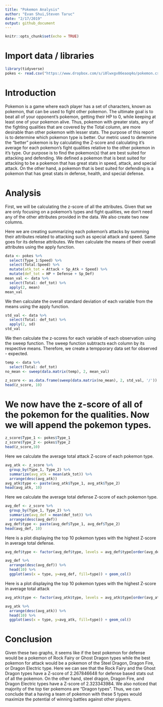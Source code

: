 ```yaml
---
title: "Pokemon Analysis"
author: "Evan Shui,Steven Taruc"
date: "2/17/2019"
output: github_document
---
```



```r
knitr::opts_chunk$set(echo = TRUE)
```

# Import data / libraries

```r
library(tidyverse)
pokes <- read.csv("https://www.dropbox.com/s/i0lwxgv86eaoq4o/pokemon.csv?dl=1")
```

# Introduction

Pokemon is a game where each player has a set of characters, known as pokemon, that can be used to fight other pokemon. The ultimate goal is to beat all of your opponent's pokemon, getting their HP to 0, while keeping at least one of your pokemon alive. Thus, pokemon with greater stats, any of the fighting qualities that are covered by the Total column, are more desirable than other pokemon with lesser stats. The purpose of this report is to determine which pokemon type is better. Our metric used to determine the "better" pokemon is by calculating the Z-score and calculating it's average for each pokemon's fight qualities relative to the other pokemon in it's type. Our purpose is to find the pokemon(s) that are best suited for attacking and defending. We defined a pokemon that is best suited for attacking to be a pokemon that has great stats in speed, attack, and special attack. On the other hand, a pokemon that is best suited for defending is a pokemon that has great stats in defense, health, and special defense.

# Analysis

First, we will be calculating the z-score of all the attributes. Given that we are only focusing on a pokemon's types and fight qualities, we don't need any of the other attributes provided in the data. We also create two new columns.


Here we are creating summarizing each pokemon's attacks by summing their attributes related to attacking such as special attack and speed. Same goes for its defense attributes. We then calculate the means of their overall attributes using the apply function.
```r
data <- pokes %>%
  select(Type_1:Speed) %>%
  select(Total:Speed) %>%
  mutate(atk_tot = Attack + Sp_Atk + Speed) %>%
  mutate(def_tot = HP + Defense + Sp_Def)
mean_val <- data %>%
  select(Total: def_tot) %>%
  apply(2, mean)
mean_val
```

We then calculate the overall standard deviation of each variable from the means using the apply function.
```r
std_val <- data %>%
  select(Total: def_tot) %>%
  apply(2, sd)
std_val
```

We then calculate the z-scores for each variable of each observation using the sweep function. The sweep function subtracts each column by its respective means. Therefore, we create a tempporary data set for observed - expected.
```r
temp <- data %>%
  select(Total: def_tot)
no_mean <- sweep(data.matrix(temp), 2, mean_val)
```

```r
z_score <- as.data.frame(sweep(data.matrix(no_mean), 2, std_val, '/'))
head(z_score, 10)
```

# We now have the z-score of all of the pokemon for the qualities. Now we will append the pokemon types.
```r
z_score$Type_1 <- pokes$Type_1
z_score$Type_2 <- pokes$Type_2
head(z_score,10)
```
Here we calculate the average total attack Z-score of each pokemon type.
```r
avg_atk <- z_score %>%
  group_by(Type_1, Type_2) %>%
  summarize(avg_atk = mean(atk_tot)) %>%
  arrange(desc(avg_atk))
avg_atk$type <- paste(avg_atk$Type_1, avg_atk$Type_2)
head(avg_atk, 10)
```
Here we calculate the average total defense Z-score of each pokemon type.
```r
avg_def <- z_score %>%
  group_by(Type_1, Type_2) %>%
  summarize(avg_def = mean(def_tot)) %>%
  arrange(desc(avg_def))
avg_def$type <- paste(avg_def$Type_1, avg_def$Type_2)
head(avg_def, 10)
```
Here is a plot displaying the top 10 pokemon types with the highest Z-score in average total defense.
```r

avg_def$type <- factor(avg_def$type, levels = avg_def$type[order(avg_def$avg_def)])

avg_def %>%
  arrange(desc(avg_def)) %>%
  head(10) %>%
  ggplot(aes(x = type, y=avg_def, fill=type)) + geom_col()
```
Here is a plot displaying the top 10 pokemon types with the highest Z-score in average total attack

```r
avg_atk$type <- factor(avg_atk$type, levels = avg_atk$type[order(avg_atk$avg_atk)])

avg_atk %>%
  arrange(desc(avg_atk)) %>%
  head(10) %>%
  ggplot(aes(x = type, y=avg_atk, fill=type)) + geom_col()
```

# Conclusion

Given these two graphs, it seems like if the best pokemon for defense would be a pokemon of Rock Fairy or Ghost Dragon types while the best pokemon for attack would be a pokemon of the Steel Dragon, Dragon Fire, or Dragon Electric type. Here we can see that the Rock Fairy and the Ghost Dragon types have a Z-score of 2.267846648 for defense based stats out of all the pokemon. On the other hand, steel dragon, Dragon Fire, and Dragon Electric types have a Z-score of 2.323343984. We also noticed that majority of the top tier pokemons are "Dragon types". Thus, we can conclude that a having a team of pokemon with these 5 types would maximize the potential of winning battles against other players.